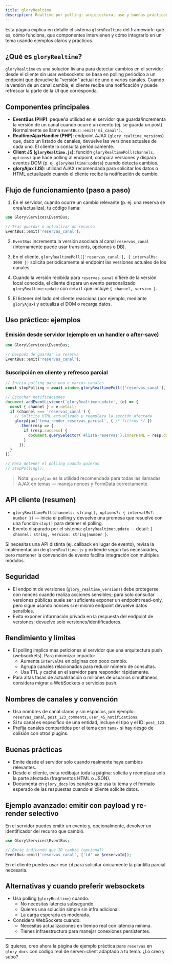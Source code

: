 ```yaml
---
title: gloryRealtime
description: Realtime por polling: arquitectura, uso y buenas prácticas
---
```


Esta página explica en detalle el sistema `gloryRealtime` del framework: qué es, cómo funciona,
qué componentes intervienen y cómo integrarlo en un tema usando ejemplos claros y prácticos.

## ¿Qué es `gloryRealtime`?

`gloryRealtime` es una solución liviana para detectar cambios en el servidor desde el cliente sin usar
websockets: se basa en polling periódico a un endpoint que devuelve la "versión" actual de uno o varios
canales. Cuando la versión de un canal cambia, el cliente recibe una notificación y puede refrescar
la parte de la UI que corresponda.

## Componentes principales

- **EventBus (PHP)**: pequeña utilidad en el servidor que guarda/incrementa la versión de un canal cuando
  ocurre un evento (ej. se guarda un post). Normalmente se llama `EventBus::emit('mi_canal')`.
- **RealtimeAjaxHandler (PHP)**: endpoint AJAX (`glory_realtime_versions`) que, dado un listado de canales,
  devuelve las versiones actuales de cada uno. El cliente lo consulta periódicamente.
- **Client JS (`gloryRealtime.js`)**: función `gloryRealtimePoll(channels, options)` que hace polling al
  endpoint, compara versiones y dispara eventos DOM (p. ej. `gloryRealtime:update`) cuando detecta cambios.
- **gloryAjax (JS)**: utilidad AJAX recomendada para solicitar los datos o HTML actualizado cuando el cliente
  recibe la notificación de cambio.

## Flujo de funcionamiento (paso a paso)

1. En el servidor, cuando ocurre un cambio relevante (p. ej. una reserva se crea/actualiza), tu código llama:

```php
use Glory\Services\EventBus;

// Tras guardar o actualizar un recurso
EventBus::emit('reservas_canal');
```

2. `EventBus` incrementa la versión asociada al canal `reservas_canal` (internamente puede usar transients, opciones o DB).

3. En el cliente, `gloryRealtimePoll(['reservas_canal'], { intervalMs: 3000 })` solicita periódicamente al endpoint
   las versiones actuales de los canales.

4. Cuando la versión recibida para `reservas_canal` difiere de la versión local conocida, el cliente dispara un evento
   personalizado `gloryRealtime:update` con `detail` que incluye `{ channel, version }`.

5. El listener del lado del cliente reacciona (por ejemplo, mediante `gloryAjax`) y actualiza el DOM o recarga datos.

## Uso práctico: ejemplos

### Emisión desde servidor (ejemplo en un handler o after-save)

```php
use Glory\Services\EventBus;

// Después de guardar la reserva
EventBus::emit('reservas_canal');
```

### Suscripción en cliente y refresco parcial

```javascript
// Inicia polling para uno o varios canales
const stopPolling = await window.gloryRealtimePoll(['reservas_canal'], { intervalMs: 3000 });

// Escuchar notificaciones
document.addEventListener('gloryRealtime:update', (e) => {
  const { channel } = e.detail;
  if (channel === 'reservas_canal') {
    // Solicita HTML actualizado y reemplaza la sección afectada
    gloryAjax('tema_render_reservas_parcial', { /* filtros */ })
      .then(resp => {
        if (resp.success) {
          document.querySelector('#lista-reservas').innerHTML = resp.data.html;
        }
      });
  }
});

// Para detener el polling cuando quieras
// stopPolling();
```

> Nota: `gloryAjax` es la utilidad recomendada para todas las llamadas AJAX en temas — maneja nonces y FormData correctamente.

## API cliente (resumen)

- `gloryRealtimePoll(channels: string[], options?: { intervalMs?: number })` — inicia el polling y devuelve
  una promesa que resuelve con una función `stop()` para detener el polling.
- Evento disparado por el sistema: `gloryRealtime:update` — detail: `{ channel: string, version: string|number }`.

Si necesitas una API distinta (ej. callback en lugar de evento), revisa la implementación de `gloryRealtime.js` y
extiende según tus necesidades, pero mantener la convención de evento facilita integración con múltiples módulos.

## Seguridad

- El endpoint de versiones (`glory_realtime_versions`) debe protegerse con nonces cuando realiza acciones sensibles;
  para solo consultar versiones públicas suele ser suficiente exponer un endpoint read-only, pero sigue usando nonces
  si el mismo endpoint devuelve datos sensibles.
- Evita exponer información privada en la respuesta del endpoint de versiones; devuelve solo versiones/identificadores.

## Rendimiento y límites

- El polling implica más peticiones al servidor que una arquitectura push (websockets). Para minimizar impacto:
  - Aumenta `intervalMs` en páginas con poco cambio.
  - Agrupa canales relacionados para reducir número de consultas.
  - Usa TTL y caché en el servidor para responder rápidamente.
- Para altas tasas de actualización o millones de usuarios simultáneos, considera migrar a WebSockets o servicios push.

## Nombres de canales y convención

- Usa nombres de canal claros y sin espacios, por ejemplo: `reservas_canal`, `post_123_comments`, `user_45_notifications`.
- Si tu canal es específico de una entidad, incluye el tipo y el ID: `post_123`.
- Prefija canales compartidos por el tema con `tema-` si hay riesgo de colisión con otros plugins.

## Buenas prácticas

- Emite desde el servidor solo cuando realmente haya cambios relevantes.
- Desde el cliente, evita redibujar toda la página: solicita y reemplaza solo la parte afectada (fragmentos HTML o JSON).
- Documenta en `glory_docs` los canales que usa tu tema y el formato esperado de las respuestas cuando el cliente solicite datos.

## Ejemplo avanzado: emitir con payload y re-render selectivo

En el servidor puedes emitir un evento y, opcionalmente, devolver un identificador del recurso que cambió.

```php
use Glory\Services\EventBus;

// Emite indicando qué ID cambió (opcional)
EventBus::emit('reservas_canal', ['id' => $reservaId]);
```

En el cliente puedes usar ese `id` para solicitar únicamente la plantilla parcial necesaria.

## Alternativas y cuando preferir websockets

- Usa polling (`gloryRealtime`) cuando:
  - No necesitas latencia subsegundo.
  - Quieres una solución simple sin infra adicional.
  - La carga esperada es moderada.
- Considera WebSockets cuando:
  - Necesitas actualizaciones en tiempo real con latencia mínima.
  - Tienes infraestructura para manejar conexiones persistentes.

---

Si quieres, creo ahora la página de ejemplo práctica para `reservas` en `glory_docs` con código real de server+client adaptado a tu tema. ¿Lo creo y subo? 


